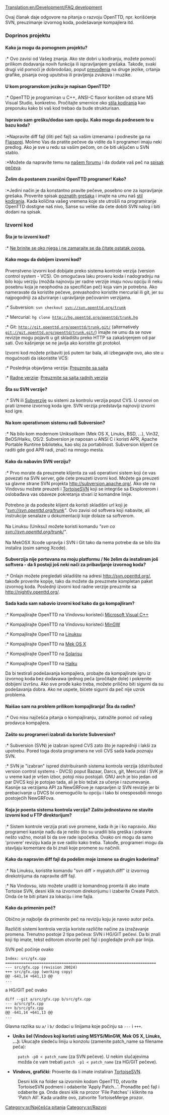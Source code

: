 [[Translation:en/Development/FAQ development]]
{{sr/Sadržaj}}

Ovaj članak daje odgovore na pitanja o razvoju OpenTTD, npr. korišćenje SVN, preuzimanje izvornog koda, podešavanje kompajlera itd.

===Doprinos projektu===
====Kako ja mogu da pomognem projektu?====
:* Ovo zavisi od Vašeg znanja. Ako ste dobri u kodiranju, možete pomoći prilikom dodavanja novih funkcija ili ispravljanjem grešaka. Takođe, svaki drugi vid pomoći je dobrodošao, poput [[sr/Internacionalizacije|prevođenja]] na druge jezike, crtanja grafike, pisanja ovog uputstva ili pravljenja zvukova i muzike.

====U kom programskom jeziku je napisan OpenTTD?====
:* OpenTTD je programiran u C++, ANSI-C flavor korišten od strane MS Visual Studio, konkretno. Pročitajte smernice oko [[sr/Stil kodiranja|stila kodiranja]] kao preporuku kako bi vaš kod trebao da bude strukturisan.

====Ispravio sam grešku/dodao sam opciju. Kako mogu da podnesem to u bazu koda?====
:*Napravite diff fajl (iliti peč fajl) sa vašim izmenama i podnesite ga na [http://bugs.openttd.org Flajsprej]. Molimo Vas da pratite pečeve da vidite da li programeri imaju neki predlog. Ako je sve u redu sa vašim pečom, on će biti uključen u SVN stablo.
:*Možete da napravite temu na [http://www.tt-forums.net/viewforum.php?f=33 našem forumu] i da dodate vaš peč na [[sr/Spisak pečeva|spisak pečeva]].

====Želim da postanem zvanični OpenTTD programer! Kako?====
:*Jedini način je da konstantno pravite pečeve, posebno one za ispravljanje grešaka. Proverite spisak [http://bugs.openttd.org/index.php?string=&project=1&type=1 poznatih grešaka] i imajte na umu naš [[sr/Stil kodiranja|stil kodiranja]]. Kada količina vašeg vremena koje ste utrošili na programiranje OpenTTD dostigne naš nivo, Šanse su velike da ćete  dobiti SVN nalog i biti dodani na spisak.

===Izvorni kod===
====Šta je to izvorni kod?====
:* [http://www.google.com/search?q=C%2B%2B+tutorial Ne brinite se oko njega i ne zamarajte se da čitate ostatak ovoga.]

====Kako mogu da dobijem izvorni kod?====
Prvenstveno izvorni kod dobijate preko sistema kontrole verzija (version control system - VCS). On omogućava laku proveru koda i nadogradnju na bilo koju verziju (možda najnoviju jer radne verzije imaju novu opciju ili neku posebnu koja je neophodna za specifičan peč) koja vam je potrebna. Ako nameravate da koristite pečeve, prevashodno koristite mercurial ili git, jer su najpogodniji za ažuriranje i upravljanje pečovanim verzijama.
:* Subversion: <code>svn checkout svn://svn.openttd.org/trunk</code>
:* Mercurial: <code>hg clone http://hg.openttd.org/openttd/trunk.hg</code>
:* Git: <code>http://git.openttd.org/openttd/trunk.git/</code> (alternatively <code>git://git.openttd.org/openttd/trunk.git/</code>)
Imajte ne umu da se nove revizije mogu pojaviti u git skladištu preko HTTP sa zakašnjenjem od par sati. Ovo kašnjenje se ne javlja ako koristite git protokol. 

Izvorni kod možete pribaviti još putem tar bala, ali izbegavajte ovo, ako ste u mogućnosti da iskoristite VCS:
:* Poslednja objavljena verzija:  [http://www.openttd.org/download-stable  Preuzmite sa sajta]
:* [[sr/Radne verzije|Radne verzije]]: [http://nightly.openttd.org/ Preuzmite sa sajta radnih verzija]

====Šta su SVN verzije?====
:* SVN ili [https://www.wikipedia.org/wiki/Subversion_%28software%29 Subverzije] su sistemi za kontrolu verzija poput CVS. U osnovi on prati izmene izvornog koda igre. SVN verzija predstavlja najnoviji izvorni kod igre.

====Na kom operativnom sistemu radi Subversion?====
:* Na bilo kom modernom Uniksolikom (Mek OS X, Linuks, BSD, ...), Vin32, BeOS/Haiku, OS/2. Subversion je naposan u ANSI C i koristi APR, Apache Portable Runtime biblioteku, kao sloj za portabilnost. Subversion klijent će raditi gde god APR radi, znači na mnogo mesta.

====Kako da nabavim SVN verziju?====
:* Prvo morate da preuzmete klijenta za vaš operativni sistem koji će vas povezati na SVN server, gde ćete preuzeti izvorni kod. Možete ga preuzeti sa glavne strane SVN projekta http://subversion.apache.org/. Ako ste na Vindovsu možete preuzeti i [http://tortoisesvn.tigris.org/ TortoiseSVN] koji se integriše sa Eksplorerom i oslobađava vas obaveze pokretanja stvari iz komandne linije.<br><br>Potrebno je da podesite klijent da koristi skladišni url koji je ''"svn://svn.openttd.org/trunk"''. Ovo zavisi od softvera koji nabavite, ali instrukcije senalaze u dokumentaciji koje dolaze sa softverom.<br><br> Na Linuksu (Uniksu) možete koristi komandu ''"svn co svn://svn.openttd.org/trunk/"''.<br><br>Na MekOSX Xcode upravlja i SVN i Git tako da nema potrebe da se bilo šta instalira (osim samog Xcode).

====Subverzija nije portovana na moju platformu / Ne želim da instaliram još softvera - da li postoji još neki nači za pribavljanje izvornog koda?====
:* Onlajn možete pregledati skladište na adresi http://svn.openttd.org/, takođe  proverite kopije, tako da možete da preuzmete kompletan paket izvornog koda. Poslednji izvorni kod radne verzije preuzmite sa http://nightly.openttd.org/.

====Sada kada sam nabavio izvorni kod kako da ga kompajliram?====
:* Kompajlirajte OpenTTD na Vindovsu koristeći [[:Category:sr/Microsoft Visual C%2B%2B|Microsoft Visual C++]]
:* Kompajlirajte OpenTTD na Vindovsu koristeći [[sr/Kompajliranje na MinGW|MinGW]]
:* Kompajlirajte OpenTTD na [[sr/Kompajliranje na Linuksu|Linuksu]]
:* Kompajlirajte OpenTTD na [[sr/Kompajliranje na Meku|Mek OS X]]
:* Kompajlirajte OpenTTD na [[sr/Kompajliranje na Solarisu|Solarisu]]
:* Kompajlirajte OpenTTD na [[sr/Kompajliranje na Haiku|Haiku]]

Da bi testirali podešavanja kompajlera, probajte da kompajlirate igru iz izvornog koda bez dodavawa ijednog peča (pročitajte dole) i pokrenite dobijeni izvršnu. Ako sve prođe kako treba, možete prilično biti sigurni da su podešavanja dobra.
Ako ne uspete, bićete sigurni da peč nije uzrok problema.

====Naišao sam na problem prilikom kompajliranja! Šta da radim?====
:* Ovo nisu najčešća pitanja o kompajliranju, zatražite pomoć od vašeg prodavca kompajlera.
====Zašto su programeri izabrali da koriste Subversion?====
:* Subversion (SVN) je izabran ispred CVS zato što je napredniji i lakši za upotrebu. Pored toga dosta programera ne voli CVS sada kada poznaju SVN.
:* SVN je "izabran" ispred distribuiranih sistema kontrola verzija (distributed version control systems - DVCS) poput Bazaar, Darcs, git, Mercurial i SVK je u vreme kad je vršen izbor, potoji nisu postojali. GNU arch je bio jedan od par DVCS koji je potojao tada, ali je bio težak za učenje i razumevanje. Kasnije sa verzijama API za NewGRFove  je napravljen iz SVN revizije jer bi prebacivanje u DVCS bi onemogućilo tu opciju i tako bi onesposobili mnogo postojećih NewGRFova.

====Koja je poenta sistema kontrola verzija? Zašto jednostavno ne stavite izvorni kod u FTP direktorijum?====
:* Sistem kontrole verzija prati sve promene, kada ih je i ko napravio. Ako programeri kasnije nađu da je nešto što su uradili bila greška i pokvare nešto važno, morali bi da sve rade ispočetka. Ovako oni mogu da samo 'provere' reviziju kada je sve radilo kako treba. Takođe, programeri mogu da stavljaju komentare da bi znali koje promene su načinili.
====Kako da napravim diff fajl da podelim moje izmene sa drugim koderima?====
:* Na Linuksu, koristite komandu "svn diff > mypatch.diff" iz izvornog direkotrijuma da napravite diff fajl.
:* Na Vindovsu, isto možete uraditi iz komandnog promta ili ako imate Tortoise SVN, desni klik na izvornom direkorijumu i izaberite  Create Patch. Onda će te biti pitani za lokaciju i ime fajla.

====Kako da primenim peč?====
Obično je najbolje da primenite peč na reviziju koju je naveo autor peča.

Različiti sistemi kontrola verzija koriste različite načine za izražavanje promena. Trenutno postoje 2 tipa pečeva: SVN i HG/GIT pečevi.
Da bi znali koji tip imate, tekst editorom otvorite peč fajl i pogledajte prvih par linija.

SVN peč počinje ovako
<pre>
Index: src/gfx.cpp
===================================================================
--- src/gfx.cpp (revision 20024)
+++ src/gfx.cpp (working copy)
@@ -641,14 +641,13 @@
...
</pre>

a HG/GIT peč ovako
<pre>
diff --git a/src/gfx.cpp b/src/gfx.cpp
--- a/src/gfx.cpp
+++ b/src/gfx.cpp
@@ -641,14 +641,13 @@
...
</pre>
Glavna razlika su <code>a/</code> i <code>b/</code> dodaci u linijama koje počinju sa <code>---</code> i <code>+++</code>.


*'''Uniks šel (Vindovs koji koristi using MSYS/MinGW, Mek OS X, Linuks, ...):''' Ukucajte sledeću liniju u konzolu (zamenite patch_name sa filename peča):
:<code>patch -p0 < patch_name</code> (za SVN pečeve). U nekim slučajevima možda će vam trebati <code>patch -p1 < patch_name</code> (za HG/GIT pečeve).
 
*'''Vindovs, grafički:''' Proverite da li imate instaliran [http://tortoisesvn.tigris.org TortoiseSVN].
{{en/Warning| TortoiseSVN radi samo sa SVN pečevima, ne i sa HG/GIT pečevima!!}}
:Desni klik na folder sa izvornim kodom OpenTTD, otvorite TortoiseSVN podmeni i odaberite 'Apply Patch...'. Pronađite peč fajl i odaberite ga. Onda desni klik na prozor 'File Patches' i kliknite na 'Patch All'. Kada uradite ovo, zatvorite TortoiseMerge prozor.

[[Category:sr/Najčešća pitanja]]
[[Category:sr/Razvoj]]